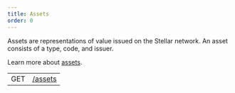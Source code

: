 ```yaml
---
title: Assets
order: 0
---
```



Assets are representations of value issued on the Stellar network. An asset consists of a type, code, and issuer.

Learn more about [assets](../../../docs/glossary/assets.mdx).

<EndpointsTable title="Endpoints">


|     |                       |
| --- | --------------------- |
| GET | [/assets](./list.mdx) |

</EndpointsTable>

